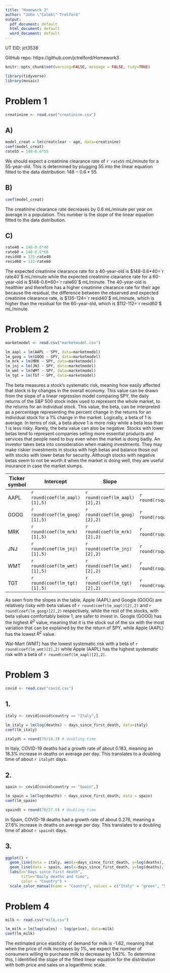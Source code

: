 ---
title: "Homework 3"
author: "John \"Caleb\" Trelford"
output:
  pdf_document: default
  html_document: default
  word_document: default
---

UT EID: jct3538

GitHub repo: https://github.com/jctrelford/Homework3

```{r global_options, echo=FALSE}
knitr::opts_chunk$set(warning=FALSE, message = FALSE, tidy=TRUE)
```

```{r, echo=FALSE, results = 'hide'}
library(tidyverse)
library(mosaic)
```

\newpage

# Problem 1

```{r, echo=FALSE, results = 'hide'}
creatinine <- read.csv("creatinine.csv")
```

## A)

```{r, echo=FALSE, results = 'hide'}
model_creat = lm(creatclear ~ age, data=creatinine)
coef(model_creat)
rate55 = 148-0.6*55
```

We should expect a creatinine clearance rate of `r rate55` mL/minute for a 55-year-old. This is determined by plugging 55 into the linear equation fitted to the data distribution: $148-0.6*55$.

## B)

```{r, echo=FALSE, results = 'hide'}
coef(model_creat)
```

The creatinine clearance rate decreases by 0.6 mL/minute per year on average in a population. This number is the slope of the linear equation fitted to the data distribution.

## C)

```{r, echo=FALSE, results = 'hide'}
rate40 = 148-0.6*40
rate60 = 148-0.6*60
resid40 = 135-rate40
resid60 = 112-rate60
```

The expected creatinine clearance rate for a 40-year-old is $148-0.6*40=`r rate40`$ mL/minute while the expected creatinine clearance rate for a 60-year-old is $148-0.6*60=`r rate60`$ mL/minute. The 40-year-old is healthier and therefore has a higher creatinine clearance rate for their age because the residual, the difference between the observed and expected creatinine clearance rate, is $135-124=`r resid40`$ mL/minute, which is higher than the residual for the 60-year-old, which is $112-112=`r resid60`$ mL/minute.

\newpage

# Problem 2

```{r, echo=FALSE, results = 'hide'}
marketmodel <- read.csv("marketmodel.csv")

lm_aapl = lm(AAPL ~ SPY, data=marketmodel)
lm_goog = lm(GOOG ~ SPY, data=marketmodel)
lm_mrk = lm(MRK ~ SPY, data=marketmodel)
lm_jnj = lm(JNJ ~ SPY, data=marketmodel)
lm_wmt = lm(WMT ~ SPY, data=marketmodel)
lm_tgt = lm(TGT ~ SPY, data=marketmodel)

```

The beta measures a stock's systematic risk, meaning how easily affected that stock is by changes in the overall economy. This value can be drawn from the slope of a linear regression model comparing SPY, the daily returns of the S&P 500 stock index used to represent the whole market, to the returns for an individual stock. This value, the beta, can be interpreted as a percentage representing the percent change in the returns for an individual stock for a 1% change in the market. Logically, a beta of 1 is average. In terms of risk, a beta above 1 is more risky while a beta less than 1 is less risky. Rarely, the beta value can also be negative. Stocks with lower betas tend to represent companies selling more essential products and services that people need to buy even when the market is doing badly. An investor takes beta into consideration when making investments. They may make riskier investments in stocks with high betas and balance those out with stocks with lower betas for security. Although stocks with negative betas seem to not be worth it when the market is doing well, they are useful insurance in case the market slumps. 

| Ticker symbol | Intercept | Slope | $R^{2}$ |
|---------|---------|---------|---------|---------|
| AAPL | `r round(coef(lm_aapl)[1],5)` | `r round(coef(lm_aapl)[2],2)` | `r round(rsquared(lm_aapl),2)` |
| GOOG | `r round(coef(lm_goog)[1],5)` | `r round(coef(lm_goog)[2],2)` | `r round(rsquared(lm_goog),2)` |
| MRK | `r round(coef(lm_mrk)[1],5)` | `r round(coef(lm_mrk)[2],2)` | `r round(rsquared(lm_mrk),2)` |
| JNJ | `r round(coef(lm_jnj)[1],5)` | `r round(coef(lm_jnj)[2],2)` | `r round(rsquared(lm_jnj),2)` |
| WMT | `r round(coef(lm_wmt)[1],5)` | `r round(coef(lm_wmt)[2],2)` | `r round(rsquared(lm_wmt),2)` |
| TGT | `r round(coef(lm_tgt)[1],5)` | `r round(coef(lm_tgt)[2],2)` | `r round(rsquared(lm_tgt),2)` |

As seen from the slopes in the table, Apple (AAPL) and Google (GOOG) are relatively risky with beta values of `r round(coef(lm_aapl)[2],2)` and `r round(coef(lm_goog)[2],2)` respectively, while the rest of the stocks, with beta values comfortably below 1, are safer to invest in. Google (GOOG) has the highest $R^{2}$ value, meaning that it is the stock out of the six with the most variation that can be explained by the the return of SPY, while Apple (AAPL) has the lowest $R^{2}$ value.

Wal-Mart (WMT) has the lowest systematic risk with a beta of `r round(coef(lm_wmt)[2],2)` while Apple (AAPL) has the highest systematic risk with a beta of `r round(coef(lm_aapl)[2],2)`.

\newpage

# Problem 3

```{r, echo=FALSE, results = 'hide'}
covid <- read.csv("covid.csv")
```

## 1.

```{r, echo=FALSE, results = 'hide'}
italy <- covid[covid$country == "Italy",]

lm_italy = lm(log(deaths) ~ days_since_first_death, data=italy)
coef(lm_italy)

italydt = round(70/18.3) # doubling time
```

In Italy, COVID-19 deaths had a growth rate of about 0.183, meaning an 18.3% increase in deaths on average per day. This translates to a doubling time of about `r italydt` days.

## 2. 

```{r, echo=FALSE, results = 'hide'}
spain <- covid[covid$country == "Spain",]

lm_spain = lm(log(deaths) ~ days_since_first_death, data = spain)
coef(lm_spain)

spaindt = round(70/27.6) # doubling time
```

In Spain, COVID-19 deaths had a growth rate of about 0.276, meaning a 27.6% increase in deaths on average per day. This translates to a doubling time of about `r spaindt` days.

## 3. 

```{r, echo=FALSE}
ggplot() +
  geom_line(data = italy, aes(x=days_since_first_death, y=log(deaths), color = "Italy")) +
  geom_line(data = spain, aes(x=days_since_first_death, y=log(deaths), color = "Spain")) +
  labs(x="Days since first death",
       title="Daily deaths and time",
       color = "Country") + 
  scale_color_manual(name = "Country", values = c("Italy" = "green", "Spain" = "red"))
```

\newpage

# Problem 4

```{r, echo=FALSE, results = 'hide'}
milk <- read.csv("milk.csv")
```

```{r, echo=FALSE, results = 'hide'}
lm_milk = lm(log(sales) ~ log(price), data=milk)
coef(lm_milk)
```

The estimated price elasticity of demand for milk is -1.62, meaning that when the price of milk increases by 1%, we expect the number of consumers willing to purchase milk to decrease by 1.62%. To determine this, I identified the slope of the fitted linear equation for the distribution with both price and sales on a logarithmic scale.
